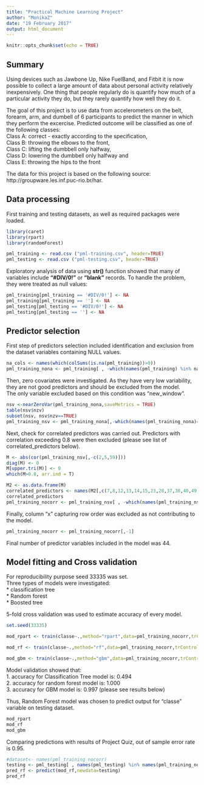 ```yaml
---
title: "Practical Machine Learning Project"
author: "MonikaZ"
date: "19 February 2017"
output: html_document
---
```


```r
knitr::opts_chunk$set(echo = TRUE)
```

## Summary

Using devices such as Jawbone Up, Nike FuelBand, and Fitbit it is now possible to collect a large amount of data about personal activity relatively inexpensively. One thing that people regularly do is quantify how much of a particular activity they do, but they rarely quantify how well they do it.  
  
The goal of this project is to use data from accelerometers on the belt, forearm, arm, and dumbell of 6 participants to predict the manner in which they perform the excercise. Predicted outcome will be classified as one of the following classes:   
Class A: correct - exactly according to the specification,  
Class B: throwing the elbows to the front,  
Class C: lifting the dumbbell only halfway,  
Class D: lowering the dumbbell only halfway and  
Class E: throwing the hips to the front

The data for this project is based on the following source: http://groupware.les.inf.puc-rio.br/har.


## Data processing

First training and testing datasets, as well as required packages were loaded.


```r
library(caret)
library(rpart)
library(randomForest)
```

```r
pml_training <- read.csv ("pml-training.csv", header=TRUE)
pml_testing <- read.csv ("pml-testing.csv", header=TRUE)

```

Exploratory analysis of data using **str()** function showed that many of variables include **"#DIV/0!"** or **"blank"** records. To handle the problem, they were treated as null values:
```r
pml_training[pml_training == '#DIV/0!'] <- NA
pml_training[pml_training == ''] <- NA
pml_testing[pml_testing == '#DIV/0!'] <- NA
pml_testing[pml_testing == ''] <- NA

```

## Predictor selection

First step of predictors selection included identification and exclusion   from the dataset variables containing NULL values.

```r
na_cols <- names(which(colSums(is.na(pml_training))>0))
pml_training_nona <- pml_training[ , -which(names(pml_training) %in% na_cols)]

```

Then, zero covariates were investigated. As they have very low variability, they are not good predictors and should be excluded from the model.  
The only variable excluded based on this condition was "new_window".

```r
nsv <-nearZeroVar(pml_training_nona,saveMetrics = TRUE)
table(nsv$nzv)
subset(nsv, nsv$nzv==TRUE)
pml_training_nsv <- pml_training_nona[,-which(names(pml_training_nona)=="new_window")]

```

Next, check for correlated predictors was carried out. Predictors with correlation exceeding 0.8 were then excluded (please see list of correlated_predictors below).

```r
M <- abs(cor(pml_training_nsv[,-c(2,5,59)]))
diag(M) <- 0
M[upper.tri(M)] <- 0
which(M>0.8, arr.ind = T)
```

```r
M2 <- as.data.frame(M)
correlated_predictors <- names(M2[,c(7,8,12,13,14,15,23,28,37,38,40,49,50)])
correlated_predictors
pml_training_nocorr <- pml_training_nsv[ , -which(names(pml_training_nsv) %in% correlated_predictors)]
```

Finally, column "x" capturing row order was excluded as not contributing to the model.

```r
pml_training_nocorr <- pml_training_nocorr[,-1]
```

Final number of predictor variables included in the model was 44.

## Model fitting and Cross validation

For reproducibility purpose seed 33335 was set.  
Three types of models were investigated:  
* classification tree  
* Random forest  
* Boosted tree  
  
5-fold cross validation was used to estimate accuracy of every model. 


```r
set.seed(33335)

mod_rpart <- train(classe~.,method="rpart",data=pml_training_nocorr,trControl = trainControl(method="cv", number=5))
```
```r
mod_rf <- train(classe~.,method="rf",data=pml_training_nocorr,trControl = trainControl(method="cv", number=5))
```
```r
mod_gbm <- train(classe~.,method="gbm",data=pml_training_nocorr,trControl = trainControl(method="cv", number=5))
```

Model validation showed that:  
1. accuracy for Classification Tree model is: 0.494  
2. accuracy for random forest model is: 1.000  
3. accuracy for GBM model is: 0.997 (please see results below)  
  
Thus, Random Forest model was chosen to predict output for "classe" variable on testing dataset. 

```r
mod_rpart
mod_rf
mod_gbm
```

Comparing predictions with results of Project Quiz, out of sample error rate is 0.95. 

```r
#dataset<- names(pml_training_nocorr)
testing <- pml_testing[ , names(pml_testing) %in% names(pml_training_nocorr)]
pred_rf <- predict(mod_rf,newdata=testing)
pred_rf
```

```r

```